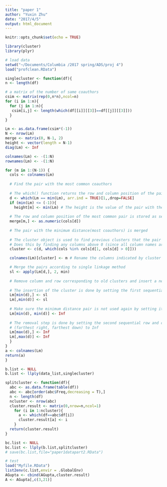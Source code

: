 ```yaml
---
title: "paper 1"
author: "Yuxin Zhu"
date: "2017/4/5"
output: html_document
---
```


```r
knitr::opts_chunk$set(echo = TRUE)
```

```r
library(cluster)
library(plyr)
```

```r
# load data 
setwd("~/Documents/Columbia /2017 spring/ADS/proj 4")
load("profclean.RData")
```

```r
singlecluster <- function(df){
n <- length(df)

# a matrix of the number of same coauthors 
csim <- matrix(rep(0,n*n),ncol=n)
for (i in 1:n){
  for (j in 1:n){
   csim[i,j] <- length(which(df[[i]][[3]]==df[[j]][[3]]))
  }
}

Lm <- as.data.frame(csim*(-1))
N <- nrow(Lm)
merge <- matrix(0, N-1, 2)
height <- vector(length = N-1)
diag(Lm) <- Inf

colnames(Lm) <- -(1:N)
rownames(Lm) <- -(1:N)

for (m in 1:(N-1)) { 
  cols <- colnames(Lm)
  
  # Find the pair with the most common coauthors
  
  # The which() function returns the row and column position of the pair
  d <- which(Lm == min(Lm), arr.ind = TRUE)[1,,drop=FALSE]
  if (min(Lm) <= (-1)){
    height[m] <- min(Lm) # The height is the value of the pair with the most common coauthors 
  
  # The row and column position of the most common pair is stored as sequence m in the merge object
  merge[m,] <- as.numeric(cols[d])
  
  # The pair with the minimum distance(most coauthors) is merged
  
  # The cluster object is used to find previous clusters that the pair belong to (if they exist)
  # Does this by finding any columns above 0 (since all column names are negative, a positive column value implies it has been clustered)
  cluster <- c(d, which(cols %in% cols[d[1, cols[d] > 0]]))

  colnames(Lm)[cluster] <- m # Rename the columns indicated by cluster to the sequence number, m

  # Merge the pairs according to single linkage method
  sl <- apply(Lm[d,], 2, min)
  
  # Remove column and row corresponding to old clusters and insert a new column and row for newly formed cluster.
  
  # The insertion of the cluster is done by setting the first sequential row and column of the minimum pair in the distance matrix (top to bottom, left to right) as the cluster resulting from the single linkage step
  Lm[min(d),] <- sl
  Lm[,min(d)] <- sl
  
  # Make sure the minimum distance pair is not used again by setting it to Inf
  Lm[min(d), min(d)] <- Inf
  
  # The removal step is done by setting the second sequential row and column of the minimum pair
  # (farthest right, farthest down) to Inf
  Lm[max(d),] <- Inf
  Lm[,max(d)] <- Inf
  }
}
a <- colnames(Lm)
return(a)
}
```

```r
b.list <- NULL
b.list <- llply(data_list,singlecluster)
```

```r
splitcluster <- function(df){
  abc <- as.data.frame(table(df))
  abc <- abc[order(abc$Freq,decreasing = T),]
  n <- length(df)
  ncluster <- nrow(abc)
  cluster.result <- matrix(0,nrow=n,ncol=1)
    for (i in 1:ncluster){
      a <- which(df==abc$df[i])
      cluster.result[a] <- i
    }
  return(cluster.result)
}

bc.list <- NULL
bc.list <- llply(b.list,splitcluster)
# save(bc.list,file="paper1datapart2.RData")
```

```r
# test 
load("Myfile.RData")
list2env(c.list,envir = .GlobalEnv)
AGupta <- cbind(AGupta,cluster.result)
A <- AGupta[,c(3,21)]
```
